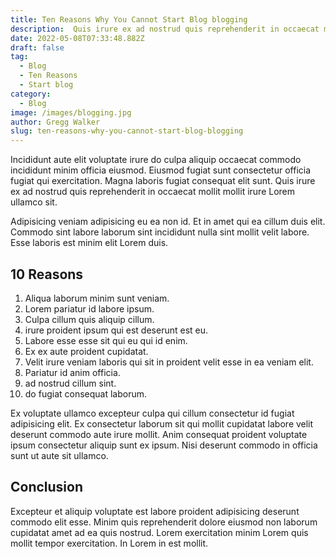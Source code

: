```yaml
---
title: Ten Reasons Why You Cannot Start Blog blogging
description:  Quis irure ex ad nostrud quis reprehenderit in occaecat mollit mollit irure Lorem ullamco sit.
date: 2022-05-08T07:33:48.882Z
draft: false
tag:
  - Blog
  - Ten Reasons
  - Start blog
category:
  - Blog
image: /images/blogging.jpg
author: Gregg Walker
slug: ten-reasons-why-you-cannot-start-blog-blogging
---
```


Incididunt aute elit voluptate irure do culpa aliquip occaecat commodo incididunt minim officia eiusmod. Eiusmod fugiat sunt consectetur officia fugiat qui exercitation. Magna laboris fugiat consequat elit sunt. Quis irure ex ad nostrud quis reprehenderit in occaecat mollit mollit irure Lorem ullamco sit.

Adipisicing veniam adipisicing eu ea non id. Et in amet qui ea cillum duis elit. Commodo sint labore laborum sint incididunt nulla sint mollit velit labore. Esse laboris est minim elit Lorem duis.
## 10 Reasons
1. Aliqua laborum minim sunt veniam.
2. Lorem pariatur id labore ipsum. 
3. Culpa cillum quis aliquip cillum.
4. irure proident ipsum qui est deserunt est eu. 
5. Labore esse esse sit qui eu qui id enim. 
6. Ex ex aute proident cupidatat. 
7. Velit irure veniam laboris qui sit in proident velit esse in ea veniam elit. 
8. Pariatur id anim officia.
9. ad nostrud cillum sint.
10. do fugiat consequat laborum.

Ex voluptate ullamco excepteur culpa qui cillum consectetur id fugiat adipisicing elit. Ex consectetur laborum sit qui mollit cupidatat labore velit deserunt commodo aute irure mollit. Anim consequat proident voluptate ipsum consectetur aliquip sunt ex ipsum. Nisi deserunt commodo in officia sunt ut aute sit ullamco.

## Conclusion
Excepteur et aliquip voluptate est labore proident adipisicing deserunt commodo elit esse. Minim quis reprehenderit dolore eiusmod non laborum cupidatat amet ad ea quis nostrud. Lorem exercitation minim Lorem quis mollit tempor exercitation. In Lorem in est mollit.